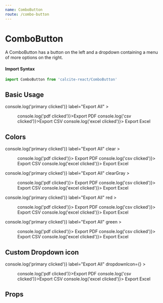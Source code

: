 ```yaml
---
name: ComboButton
route: /combo-button
---
```





# ComboButton

A ComboButton has a button on the left and a dropdown containing a menu of more
options on the right.

#### Import Syntax

```js
import ComboButton from 'calcite-react/ComboButton'
```

## Basic Usage

<Playground>
  <ComboButton
    onClick={() => console.log('primary clicked')}
    label="Export All"
  >
    <Menu>
      <MenuItem onClick={() => console.log('pdf clicked')}>Export PDF</MenuItem>
      <MenuItem onClick={() => console.log('csv clicked')}>Export CSV</MenuItem>
      <MenuItem onClick={() => console.log('excel clicked')}>
        Export Excel
      </MenuItem>
    </Menu>
  </ComboButton>
</Playground>

## Colors

<Playground>
  <GuideExample label="clear">
    <ComboButton
      onClick={() => console.log('primary clicked')}
      label="Export All"
      clear
    >
      <Menu>
        <MenuItem onClick={() => console.log('pdf clicked')}>
          Export PDF
        </MenuItem>
        <MenuItem onClick={() => console.log('csv clicked')}>
          Export CSV
        </MenuItem>
        <MenuItem onClick={() => console.log('excel clicked')}>
          Export Excel
        </MenuItem>
      </Menu>
    </ComboButton>
  </GuideExample>
  <GuideExample label="clearGray">
    <ComboButton
      onClick={() => console.log('primary clicked')}
      label="Export All"
      clearGray
    >
      <Menu>
        <MenuItem onClick={() => console.log('pdf clicked')}>
          Export PDF
        </MenuItem>
        <MenuItem onClick={() => console.log('csv clicked')}>
          Export CSV
        </MenuItem>
        <MenuItem onClick={() => console.log('excel clicked')}>
          Export Excel
        </MenuItem>
      </Menu>
    </ComboButton>
  </GuideExample>
  <GuideExample label="red">
    <ComboButton
      onClick={() => console.log('primary clicked')}
      label="Export All"
      red
    >
      <Menu>
        <MenuItem onClick={() => console.log('pdf clicked')}>
          Export PDF
        </MenuItem>
        <MenuItem onClick={() => console.log('csv clicked')}>
          Export CSV
        </MenuItem>
        <MenuItem onClick={() => console.log('excel clicked')}>
          Export Excel
        </MenuItem>
      </Menu>
    </ComboButton>
  </GuideExample>
  <GuideExample label="green">
    <ComboButton
      onClick={() => console.log('primary clicked')}
      label="Export All"
      green
    >
      <Menu>
        <MenuItem onClick={() => console.log('pdf clicked')}>
          Export PDF
        </MenuItem>
        <MenuItem onClick={() => console.log('csv clicked')}>
          Export CSV
        </MenuItem>
        <MenuItem onClick={() => console.log('excel clicked')}>
          Export Excel
        </MenuItem>
      </Menu>
    </ComboButton>
  </GuideExample>
</Playground>

## Custom Dropdown icon

<Playground>
  <ComboButton
    onClick={() => console.log('primary clicked')}
    label="Export All"
    dropdownIcon={<ChevronDownIcon filled size={14} />}
  >
    <Menu>
      <MenuItem onClick={() => console.log('pdf clicked')}>Export PDF</MenuItem>
      <MenuItem onClick={() => console.log('csv clicked')}>Export CSV</MenuItem>
      <MenuItem onClick={() => console.log('excel clicked')}>
        Export Excel
      </MenuItem>
    </Menu>
  </ComboButton>
</Playground>

## Props

<PropsTable of={ComboButton} />
